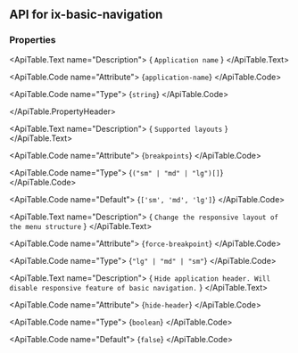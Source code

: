 
## API for ix-basic-navigation

### Properties

<ApiTable id="property-applicationName">
  <ApiTable.PropertyHeader name="applicationName" singleFramework="">
  </ApiTable.PropertyHeader>

  <ApiTable.Text name="Description">
    { `Application name` }
  </ApiTable.Text>

  <ApiTable.Code name="Attribute">
    {`application-name`}
  </ApiTable.Code>

  <ApiTable.Code name="Type">
   {`string`}
  </ApiTable.Code>


</ApiTable>
<ApiTable id="property-breakpoints">
  <ApiTable.PropertyHeader name="breakpoints" singleFramework="">
      
  </ApiTable.PropertyHeader>

  <ApiTable.Text name="Description">
    { `Supported layouts` }
  </ApiTable.Text>

  <ApiTable.Code name="Attribute">
    {`breakpoints`}
  </ApiTable.Code>

  <ApiTable.Code name="Type">
   {`("sm" | "md" | "lg")[]`}
  </ApiTable.Code>

  <ApiTable.Code name="Default">
    {`['sm', 'md', 'lg']`}
  </ApiTable.Code>

</ApiTable>
<ApiTable id="property-forceBreakpoint">
  <ApiTable.PropertyHeader name="forceBreakpoint" singleFramework="">
  </ApiTable.PropertyHeader>

  <ApiTable.Text name="Description">
    { `Change the responsive layout of the menu structure` }
  </ApiTable.Text>

  <ApiTable.Code name="Attribute">
    {`force-breakpoint`}
  </ApiTable.Code>

  <ApiTable.Code name="Type">
   {`"lg" | "md" | "sm"`}
  </ApiTable.Code>


</ApiTable>
<ApiTable id="property-hideHeader">
  <ApiTable.PropertyHeader name="hideHeader" singleFramework="">
  </ApiTable.PropertyHeader>

  <ApiTable.Text name="Description">
    { `Hide application header. Will disable responsive feature of basic navigation.` }
  </ApiTable.Text>

  <ApiTable.Code name="Attribute">
    {`hide-header`}
  </ApiTable.Code>

  <ApiTable.Code name="Type">
   {`boolean`}
  </ApiTable.Code>

  <ApiTable.Code name="Default">
    {`false`}
  </ApiTable.Code>

</ApiTable>



